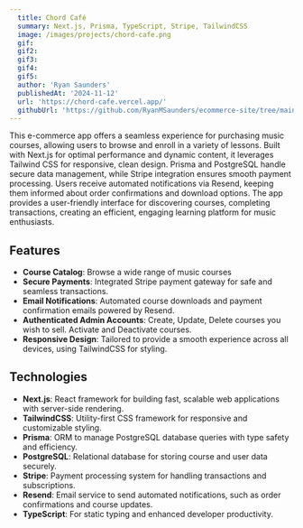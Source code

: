 ```yaml
---
  title: Chord Café
  summary: Next.js, Prisma, TypeScript, Stripe, TailwindCSS
  image: /images/projects/chord-cafe.png
  gif: 
  gif2: 
  gif3: 
  gif4: 
  gif5: 
  author: 'Ryan Saunders'
  publishedAt: '2024-11-12'
  url: 'https://chord-cafe.vercel.app/'
  githubUrl: 'https://github.com/RyanMSaunders/ecommerce-site/tree/main'
---
```


This e-commerce app offers a seamless experience for purchasing music courses, allowing users to browse and enroll in a variety of lessons. Built with Next.js for optimal performance and dynamic content, it leverages Tailwind CSS for responsive, clean design. Prisma and PostgreSQL handle secure data management, while Stripe integration ensures smooth payment processing. Users receive automated notifications via Resend, keeping them informed about order confirmations and download options. The app provides a user-friendly interface for discovering courses, completing transactions, creating an efficient, engaging learning platform for music enthusiasts.

## Features

- **Course Catalog**: Browse a wide range of music courses
- **Secure Payments**: Integrated Stripe payment gateway for safe and seamless transactions.
- **Email Notifications**: Automated course downloads and payment confirmation emails powered by Resend.
- **Authenticated Admin Accounts**: Create, Update, Delete courses you wish to sell. Activate and Deactivate courses.
- **Responsive Design**: Tailored to provide a smooth experience across all devices, using TailwindCSS for styling.


## Technologies

- **Next.js**: React framework for building fast, scalable web applications with server-side rendering.
- **TailwindCSS**: Utility-first CSS framework for responsive and customizable styling.
- **Prisma**: ORM to manage PostgreSQL database queries with type safety and efficiency.
- **PostgreSQL**: Relational database for storing course and user data securely.
- **Stripe**: Payment processing system for handling transactions and subscriptions.
- **Resend**: Email service to send automated notifications, such as order confirmations and course updates.
- **TypeScript**: For static typing and enhanced developer productivity.

